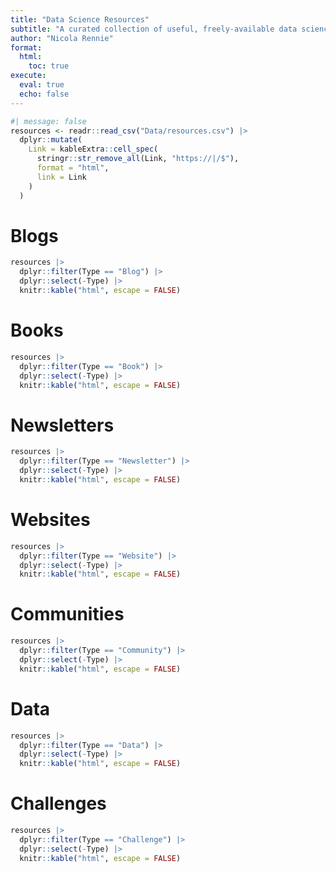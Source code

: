 ```yaml
---
title: "Data Science Resources"
subtitle: "A curated collection of useful, freely-available data science resources."
author: "Nicola Rennie"
format:
  html:
    toc: true
execute: 
  eval: true
  echo: false
---
```


```r
#| message: false
resources <- readr::read_csv("Data/resources.csv") |>
  dplyr::mutate(
    Link = kableExtra::cell_spec(
      stringr::str_remove_all(Link, "https://|/$"),
      format = "html",
      link = Link
    )
  )
```


# Blogs

```r
resources |>
  dplyr::filter(Type == "Blog") |>
  dplyr::select(-Type) |>
  knitr::kable("html", escape = FALSE)
```

# Books

```r
resources |>
  dplyr::filter(Type == "Book") |>
  dplyr::select(-Type) |>
  knitr::kable("html", escape = FALSE)
```

# Newsletters

```r
resources |>
  dplyr::filter(Type == "Newsletter") |>
  dplyr::select(-Type) |>
  knitr::kable("html", escape = FALSE)
```

# Websites

```r
resources |>
  dplyr::filter(Type == "Website") |>
  dplyr::select(-Type) |>
  knitr::kable("html", escape = FALSE)
```

# Communities

```r
resources |>
  dplyr::filter(Type == "Community") |>
  dplyr::select(-Type) |>
  knitr::kable("html", escape = FALSE)
```

# Data 

```r
resources |>
  dplyr::filter(Type == "Data") |>
  dplyr::select(-Type) |>
  knitr::kable("html", escape = FALSE)
```

# Challenges

```r
resources |>
  dplyr::filter(Type == "Challenge") |>
  dplyr::select(-Type) |>
  knitr::kable("html", escape = FALSE)
```


